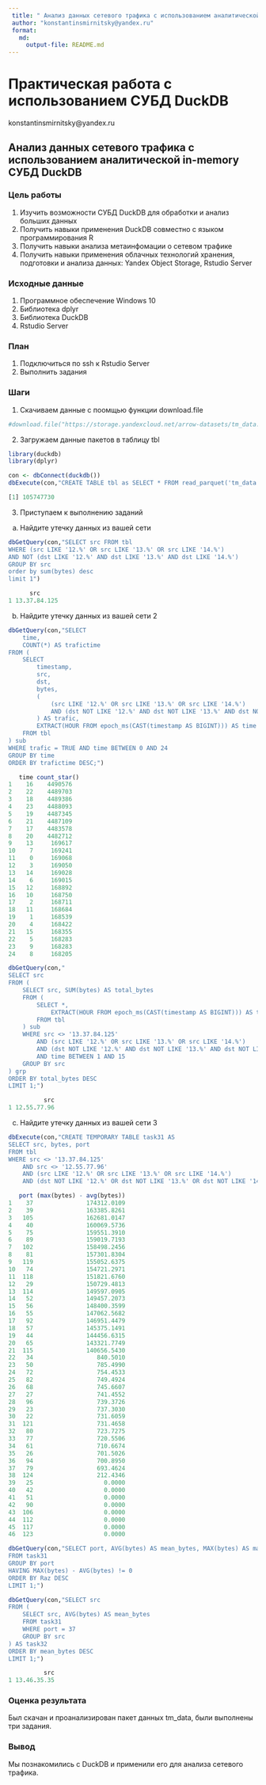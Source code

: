 ---
 title: " Анализ данных сетевого трафика с использованием аналитической in-memory СУБД DuckDB"
 author: "konstantinsmirnitsky@yandex.ru"
 format: 
   md:
     output-file: README.md
---

# Практическая работа с использованием СУБД DuckDB

konstantinsmirnitsky@yandex.ru

## Анализ данных сетевого трафика с использованием аналитической in-memory СУБД DuckDB

### Цель работы

1. Изучить возможности СУБД DuckDB для обработки и анализ больших данных
2. Получить навыки применения DuckDB совместно с языком программирования R
3. Получить навыки анализа  метаинфомации о сетевом трафике
4. Получить навыки применения облачных технологий хранения, подготовки и анализа данных: Yandex Object Storage, Rstudio Server

### Исходные данные

1. Программное обеспечение Windows 10
2. Библиотека dplyr
3. Библиотека DuckDB
4. Rstudio Server

### План

1. Подключиться по ssh к Rstudio Server
2. Выполнить задания

### Шаги

1. Скачиваем данные с поомщью функции download.file
```{r}
#download.file("https://storage.yandexcloud.net/arrow-datasets/tm_data.pqt",destfile = "tm_data.pqt")
```
2. Загружаем данные пакетов в таблицу tbl
```{r}
library(duckdb)
library(dplyr)
```
```{r}
con <- dbConnect(duckdb())
dbExecute(con,"CREATE TABLE tbl as SELECT * FROM read_parquet('tm_data.pqt')")
```
```{r}
[1] 105747730
```
3. Приступаем к выполнению заданий

a) Найдите утечку данных из вашей сети

```{r}
dbGetQuery(con,"SELECT src FROM tbl
WHERE (src LIKE '12.%' OR src LIKE '13.%' OR src LIKE '14.%') 
AND NOT (dst LIKE '12.%' AND dst LIKE '13.%' AND dst LIKE '14.%')
GROUP BY src
order by sum(bytes) desc
limit 1")
```
```{r}
      src
1 13.37.84.125
```
b) Найдите утечку данных из вашей сети 2

```{r}
dbGetQuery(con,"SELECT 
    time,
    COUNT(*) AS trafictime
FROM (
    SELECT 
        timestamp,
        src,
        dst,
        bytes,
        (
            (src LIKE '12.%' OR src LIKE '13.%' OR src LIKE '14.%')
            AND (dst NOT LIKE '12.%' AND dst NOT LIKE '13.%' AND dst NOT LIKE '14.%')
        ) AS trafic,
        EXTRACT(HOUR FROM epoch_ms(CAST(timestamp AS BIGINT))) AS time
    FROM tbl
) sub
WHERE trafic = TRUE AND time BETWEEN 0 AND 24
GROUP BY time
ORDER BY trafictime DESC;")
```

```{r}
   time count_star()
1    16    4490576
2    22    4489703
3    18    4489386
4    23    4488093
5    19    4487345
6    21    4487109
7    17    4483578
8    20    4482712
9    13     169617
10    7     169241
11    0     169068
12    3     169050
13   14     169028
14    6     169015
15   12     168892
16   10     168750
17    2     168711
18   11     168684
19    1     168539
20    4     168422
21   15     168355
22    5     168283
23    9     168283
24    8     168205
```

```{r}
dbGetQuery(con,"
SELECT src
FROM (
    SELECT src, SUM(bytes) AS total_bytes
    FROM (
        SELECT *,
            EXTRACT(HOUR FROM epoch_ms(CAST(timestamp AS BIGINT))) AS time
        FROM tbl
    ) sub
    WHERE src <> '13.37.84.125'
        AND (src LIKE '12.%' OR src LIKE '13.%' OR src LIKE '14.%')
        AND (dst NOT LIKE '12.%' AND dst NOT LIKE '13.%' AND dst NOT LIKE '14.%')
        AND time BETWEEN 1 AND 15
    GROUP BY src
) grp
ORDER BY total_bytes DESC
LIMIT 1;")
```

```{r}
          src   
1 12.55.77.96 
```

c) Найдите утечку данных из вашей сети 3

```{r}
dbExecute(con,"CREATE TEMPORARY TABLE task31 AS
SELECT src, bytes, port
FROM tbl
WHERE src <> '13.37.84.125'
    AND src <> '12.55.77.96'
    AND (src LIKE '12.%' OR src LIKE '13.%' OR src LIKE '14.%')
    AND (dst NOT LIKE '12.%' OR dst NOT LIKE '13.%' OR dst NOT LIKE '14.%');")
```

```{r}
   port (max(bytes) - avg(bytes))
1    37               174312.0109
2    39               163385.8261
3   105               162681.0147
4    40               160069.5736
5    75               159551.3910
6    89               159019.7193
7   102               158498.2456
8    81               157301.8304
9   119               155052.6375
10   74               154721.2971
11  118               151821.6760
12   29               150729.4813
13  114               149597.0905
14   52               149457.2073
15   56               148400.3599
16   55               147062.5682
17   92               146951.4479
18   57               145375.1491
19   44               144456.6315
20   65               143321.7749
21  115               140656.5430
22   34                  840.5010
23   50                  785.4990
24   72                  754.4533
25   82                  749.4924
26   68                  745.6607
27   27                  741.4552
28   96                  739.3726
29   23                  737.3030
30   22                  731.6059
31  121                  731.4658
32   80                  723.7275
33   77                  720.5506
34   61                  710.6674
35   26                  701.5026
36   94                  700.8950
37   79                  693.4624
38  124                  212.4346
39   25                    0.0000
40   42                    0.0000
41   51                    0.0000
42   90                    0.0000
43  106                    0.0000
44  112                    0.0000
45  117                    0.0000
46  123                    0.0000
```

```{r}
dbGetQuery(con,"SELECT port, AVG(bytes) AS mean_bytes, MAX(bytes) AS max_bytes, SUM(bytes) AS sum_bytes, MAX(bytes) - AVG(bytes) AS Raz
FROM task31
GROUP BY port
HAVING MAX(bytes) - AVG(bytes) != 0
ORDER BY Raz DESC
LIMIT 1;")
```

```{r}
dbGetQuery(con,"SELECT src
FROM (
    SELECT src, AVG(bytes) AS mean_bytes
    FROM task31
    WHERE port = 37
    GROUP BY src
) AS task32
ORDER BY mean_bytes DESC
LIMIT 1;")
```
```{r}
          src
1 13.46.35.35 
```
### Оценка результата

Был скачан и проанализирован пакет данных tm_data, были выполнены три задания.

### Вывод 

Мы познакомились с DuckDB и применили его для анализа сетевого трафика.